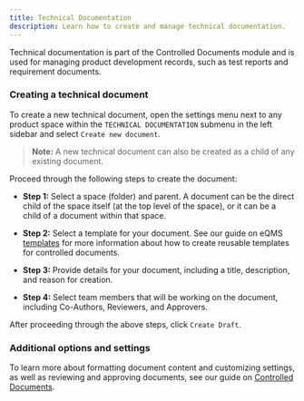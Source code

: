 ```yaml
---
title: Technical Documentation
description: Learn how to create and manage technical documentation.
---
```


Technical documentation is part of the Controlled Documents module and is used for managing product development records, such as test reports and requirement documents.

### Creating a technical document

To create a new technical document, open the settings menu next to any product space within the `TECHNICAL DOCUMENTATION` submenu in the left sidebar and select `Create new document`.

> **Note:** A new technical document can also be created as a child of any existing document.

Proceed through the following steps to create the document:

* **Step 1:** Select a space (folder) and parent. A document can be the direct child of the space itself (at the top level of the space), or it can be a child of a document within that space.

* **Step 2:** Select a template for your document. See our guide on eQMS [templates](../templates) for more information about how to create reusable templates for controlled documents.

* **Step 3:** Provide details for your document, including a title, description, and reason for creation.

* **Step 4:** Select team members that will be working on the document, including Co-Authors, Reviewers, and Approvers.

After proceeding through the above steps, click `Create Draft`.

### Additional options and settings

To learn more about formatting document content and customizing settings, as well as reviewing and approving documents, see our guide on [Controlled Documents](../controlled-documents).